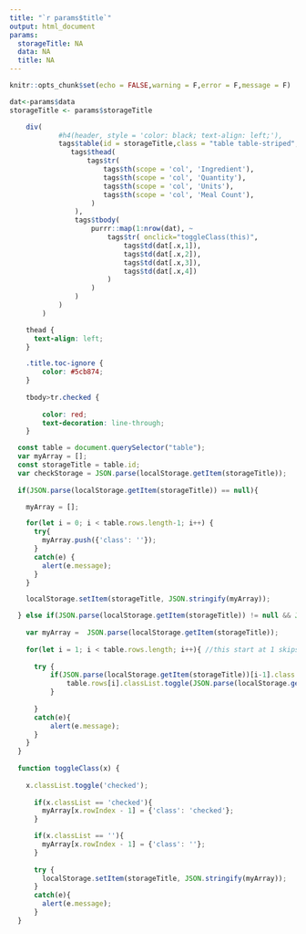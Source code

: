 ```yaml
---
title: "`r params$title`"
output: html_document
params:
  storageTitle: NA
  data: NA
  title: NA
---
```


```r
knitr::opts_chunk$set(echo = FALSE,warning = F,error = F,message = F)

```


```r

dat<-params$data
storageTitle <- params$storageTitle

    div(
            #h4(header, style = 'color: black; text-align: left;'),
            tags$table(id = storageTitle,class = "table table-striped",
               tags$thead(
                   tags$tr(
                       tags$th(scope = 'col', 'Ingredient'),
                       tags$th(scope = 'col', 'Quantity'),
                       tags$th(scope = 'col', 'Units'),
                       tags$th(scope = 'col', 'Meal Count'),
                    )
                ),
                tags$tbody(
                    purrr::map(1:nrow(dat), ~
                        tags$tr( onclick="toggleClass(this)",
                            tags$td(dat[.x,1]),
                            tags$td(dat[.x,2]),
                            tags$td(dat[.x,3]),
                            tags$td(dat[.x,4])
                        )
                    )
                )
            )
        )


```

```css

    thead {
      text-align: left;
    }

    .title.toc-ignore {
        color: #5cb874; 
    }
        
    tbody>tr.checked {
        
        color: red;
        text-decoration: line-through;
    }

```

```js

  const table = document.querySelector("table");
  var myArray = [];
  const storageTitle = table.id;
  var checkStorage = JSON.parse(localStorage.getItem(storageTitle));
  
  if(JSON.parse(localStorage.getItem(storageTitle)) == null){

    myArray = [];

    for(let i = 0; i < table.rows.length-1; i++) {
      try{
        myArray.push({'class': ''});
      }
      catch(e) {
        alert(e.message);
      }
    }

    localStorage.setItem(storageTitle, JSON.stringify(myArray));

  } else if(JSON.parse(localStorage.getItem(storageTitle)) != null && JSON.parse(localStorage.getItem(storageTitle)).length > 0){
  
    var myArray =  JSON.parse(localStorage.getItem(storageTitle));
    
    for(let i = 1; i < table.rows.length; i++){ //this start at 1 skips the header row
                    
      try {
          if(JSON.parse(localStorage.getItem(storageTitle))[i-1].class != ''){
              table.rows[i].classList.toggle(JSON.parse(localStorage.getItem(storageTitle))[i-1].class); //This -1 deals skips the header row
          }
          
      } 
      catch(e){
          alert(e.message);
      }
    }
  }
  
  function toggleClass(x) {
  
    x.classList.toggle('checked');
    
      if(x.classList == 'checked'){
        myArray[x.rowIndex - 1] = {'class': 'checked'};
      }

      if(x.classList == ''){
        myArray[x.rowIndex - 1] = {'class': ''};
      }
            
      try {
        localStorage.setItem(storageTitle, JSON.stringify(myArray));
      }
      catch(e){
        alert(e.message);
      }
  }

```
